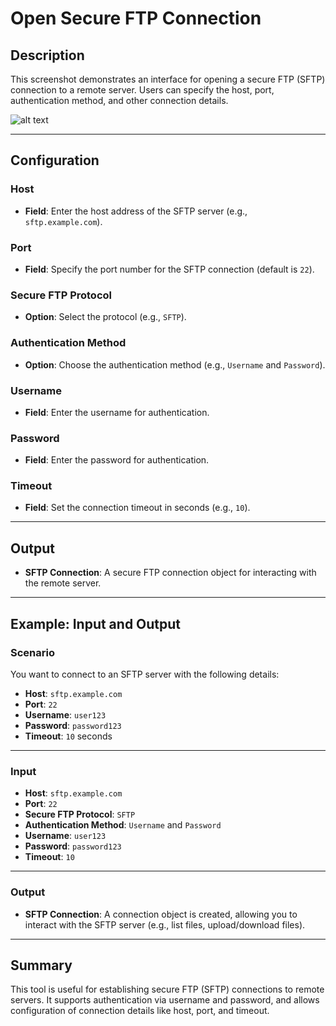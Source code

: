 # Open Secure FTP Connection

## Description

This screenshot demonstrates an interface for opening a secure FTP (SFTP) connection to a remote server. Users can specify the host, port, authentication method, and other connection details.

![alt text](../assets/ftp/open-secure-ftp-connection.png)

---

## Configuration

### Host

- **Field**: Enter the host address of the SFTP server (e.g., `sftp.example.com`).

### Port

- **Field**: Specify the port number for the SFTP connection (default is `22`).

### Secure FTP Protocol

- **Option**: Select the protocol (e.g., `SFTP`).

### Authentication Method

- **Option**: Choose the authentication method (e.g., `Username` and `Password`).

### Username

- **Field**: Enter the username for authentication.

### Password

- **Field**: Enter the password for authentication.

### Timeout

- **Field**: Set the connection timeout in seconds (e.g., `10`).

---

## Output

- **SFTP Connection**: A secure FTP connection object for interacting with the remote server.

---

## Example: Input and Output

### Scenario

You want to connect to an SFTP server with the following details:

- **Host**: `sftp.example.com`
- **Port**: `22`
- **Username**: `user123`
- **Password**: `password123`
- **Timeout**: `10` seconds

---

### Input

- **Host**: `sftp.example.com`
- **Port**: `22`
- **Secure FTP Protocol**: `SFTP`
- **Authentication Method**: `Username` and `Password`
- **Username**: `user123`
- **Password**: `password123`
- **Timeout**: `10`

---

### Output

- **SFTP Connection**: A connection object is created, allowing you to interact with the SFTP server (e.g., list files, upload/download files).

---

## Summary

This tool is useful for establishing secure FTP (SFTP) connections to remote servers. It supports authentication via username and password, and allows configuration of connection details like host, port, and timeout.